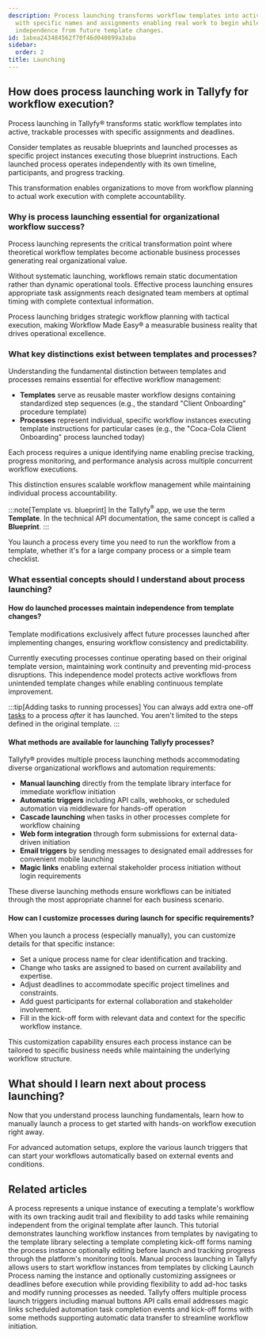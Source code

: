 ```yaml
---
description: Process launching transforms workflow templates into active instances
  with specific names and assignments enabling real work to begin while maintaining
  independence from future template changes.
id: 1abea243484562f70f46d040899a3aba
sidebar:
  order: 2
title: Launching
---
```


## How does process launching work in Tallyfy for workflow execution?

Process launching in Tallyfy® transforms static workflow templates into active, trackable processes with specific assignments and deadlines.

Consider templates as reusable blueprints and launched processes as specific project instances executing those blueprint instructions. Each launched process operates independently with its own timeline, participants, and progress tracking.

This transformation enables organizations to move from workflow planning to actual work execution with complete accountability.

### Why is process launching essential for organizational workflow success?

Process launching represents the critical transformation point where theoretical workflow templates become actionable business processes generating real organizational value.

Without systematic launching, workflows remain static documentation rather than dynamic operational tools. Effective process launching ensures appropriate task assignments reach designated team members at optimal timing with complete contextual information.

Process launching bridges strategic workflow planning with tactical execution, making Workflow Made Easy® a measurable business reality that drives operational excellence.

### What key distinctions exist between templates and processes?

Understanding the fundamental distinction between templates and processes remains essential for effective workflow management:

*   **Templates** serve as reusable master workflow designs containing standardized step sequences (e.g., the standard "Client Onboarding" procedure template)
*   **Processes** represent individual, specific workflow instances executing template instructions for particular cases (e.g., the "Coca-Cola Client Onboarding" process launched today)

Each process requires a unique identifying name enabling precise tracking, progress monitoring, and performance analysis across multiple concurrent workflow executions.

This distinction ensures scalable workflow management while maintaining individual process accountability.

:::note[Template vs. blueprint]
In the Tallyfy<sup>®</sup> app, we use the term **Template**. In the technical API documentation, the same concept is called a **Blueprint**.
:::

You launch a process every time you need to run the workflow from a template, whether it's for a large company process or a simple team checklist.

### What essential concepts should I understand about process launching?

#### How do launched processes maintain independence from template changes?
Template modifications exclusively affect future processes launched after implementing changes, ensuring workflow consistency and predictability.

Currently executing processes continue operating based on their original template version, maintaining work continuity and preventing mid-process disruptions. This independence model protects active workflows from unintended template changes while enabling continuous template improvement.

:::tip[Adding tasks to running processes]
You can always add extra one-off [tasks](/products/pro/tracking-and-tasks/tasks/) to a process *after* it has launched. You aren't limited to the steps defined in the original template.
:::

#### What methods are available for launching Tallyfy processes?
Tallyfy® provides multiple process launching methods accommodating diverse organizational workflows and automation requirements:

*   **Manual launching** directly from the template library interface for immediate workflow initiation
*   **Automatic triggers** including API calls, webhooks, or scheduled automation via middleware for hands-off operation
*   **Cascade launching** when tasks in other processes complete for workflow chaining
*   **Web form integration** through form submissions for external data-driven initiation
*   **Email triggers** by sending messages to designated email addresses for convenient mobile launching
*   **Magic links** enabling external stakeholder process initiation without login requirements

These diverse launching methods ensure workflows can be initiated through the most appropriate channel for each business scenario.

#### How can I customize processes during launch for specific requirements?
When you launch a process (especially manually), you can customize details for that specific instance:
*   Set a unique process name for clear identification and tracking.
*   Change who tasks are assigned to based on current availability and expertise.
*   Adjust deadlines to accommodate specific project timelines and constraints.
*   Add guest participants for external collaboration and stakeholder involvement.
*   Fill in the kick-off form with relevant data and context for the specific workflow instance.

This customization capability ensures each process instance can be tailored to specific business needs while maintaining the underlying workflow structure.


<PageTree />

## What should I learn next about process launching?

Now that you understand process launching fundamentals, learn how to manually launch a process to get started with hands-on workflow execution right away.

For advanced automation setups, explore the various launch triggers that can start your workflows automatically based on external events and conditions.


## Related articles
<CardGrid>
<LinkTitleCard header="<b>Tracking And Tasks > More about processes</b>" href="/products/pro/tracking-and-tasks/processes/" > A process represents a unique instance of executing a template's workflow with its own tracking audit trail and flexibility to add tasks while remaining independent from the original template after launch. </LinkTitleCard>
<LinkTitleCard header="<b>Tutorials > Launch a process</b>" href="/products/pro/tutorials/your-first-process/" > This tutorial demonstrates launching workflow instances from templates by navigating to the template library selecting a template completing kick-off forms naming the process instance optionally editing before launch and tracking progress through the platform's monitoring tools. </LinkTitleCard>
<LinkTitleCard header="<b>Launching > Launch manually</b>" href="/products/pro/launching/how-can-i-launch-a-process-in-tallyfy/" > Manual process launching in Tallyfy allows users to start workflow instances from templates by clicking Launch Process naming the instance and optionally customizing assignees or deadlines before execution while providing flexibility to add ad-hoc tasks and modify running processes as needed. </LinkTitleCard>
<LinkTitleCard header="<b>Launching > Triggers</b>" href="/products/pro/launching/triggers/" > Tallyfy offers multiple process launch triggers including manual buttons API calls email addresses magic links scheduled automation task completion events and kick-off forms with some methods supporting automatic data transfer to streamline workflow initiation. </LinkTitleCard>
</CardGrid>